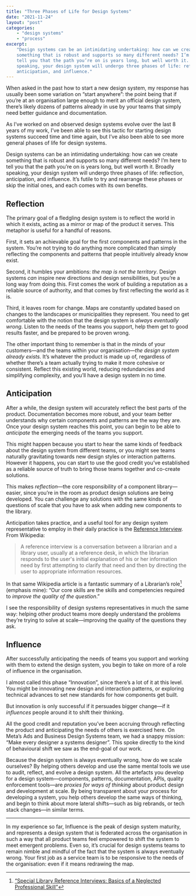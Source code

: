```yaml
---
title: "Three Phases of Life for Design Systems"
date: "2021-11-24"
layout: "post"
categories:
    - "design systems"
    - "process"
excerpt:
    "Design systems can be an intimidating undertaking: how can we create
    something that is robust and supports so many different needs? I’m here to
    tell you that the path you’re on is years long, but well worth it. Broadly
    speaking, your design system will undergo three phases of life: reflection,
    anticipation, and influence."
---
```


When asked in the past how to start a new design system, my response has usually
been some variation on “start anywhere”: the point being that if you’re at an
organisation large enough to merit an official design system, there’s likely
dozens of patterns already in use by your teams that simply need better guidance
and documentation.

As I’ve worked on and observed design systems evolve over the last 8 years of my
work, I’ve been able to see this tactic for starting design systems succeed time
and time again, but I’ve also been able to see more general phases of life for
design systems.

Design systems can be an intimidating undertaking: how can we create something
that is robust and supports so many different needs? I’m here to tell you that
the path you’re on is years long, but well worth it. Broadly speaking, your
design system will undergo three phases of life: reflection, anticipation, and
influence. It’s futile to try and rearrange these phases or skip the initial
ones, and each comes with its own benefits.

## Reflection

The primary goal of a fledgling design system is to reflect the world in which
it exists, acting as a mirror or map of the product it serves. This metaphor is
useful for a handful of reasons.

First, it sets an achievable goal for the first components and patterns in the
system. You’re not trying to do anything more complicated than simply reflecting
the components and patterns that people intuitively already know exist.

Second, it humbles your ambitions: _the map is not the territory_. Design
systems _can_ inspire new directions and design sensibilities, but you’re a long
way from doing this. First comes the work of building a reputation as a reliable
source of authority, and that comes by first reflecting the world as it is.

Third, it leaves room for change. Maps are constantly updated based on changes
to the landscapes or municipalities they represent. You need to get comfortable
with the notion that the design system is _always eventually wrong_. Listen to
the needs of the teams you support, help them get to good results faster, and be
prepared to be proven wrong.

The other important thing to remember is that in the minds of your customers—and
the teams within your organisation—_the design system already exists._ It’s
whatever the product is made up of, regardless of whether there’s a team
actually trying to make it more cohesive or consistent. Reflect this existing
world, reducing redundancies and simplifying complexity, and you’ll have a
design system in no time.

## Anticipation

After a while, the design system will accurately reflect the best parts of the
product. Documentation becomes more robust, and your team better understands why
certain components and patterns are the way they are. Once your design system
reaches this point, you can begin to be able to _anticipate_ the emerging needs
of the teams you support.

This might happen because you start to hear the same kinds of feedback about the
design system from different teams, or you might see teams naturally gravitating
towards new design styles or interaction patterns. However it happens, you can
start to use the good credit you’ve established as a reliable source of truth to
bring those teams together and co-create solutions.

This makes _reflection_—the core responsibility of a component library—easier,
since you’re in the room as product design solutions are being developed. You
can challenge any solutions with the same kinds of questions of scale that you
have to ask when adding new components to the library.

Anticipation takes practice, and a useful tool for any design system
representative to employ in their daily practice is the
[Reference Interview](https://en.wikipedia.org/wiki/Reference_interview). From
Wikipedia:

> A reference interview is a conversation between a librarian and a library
> user, usually at a reference desk, in which the librarian responds to the
> user's initial explanation of his or her information need by first attempting
> to clarify that need and then by directing the user to appropriate information
> resources.

In that same Wikipedia article is a fantastic summary of a Librarian’s role[^1]
(emphasis mine): “Our core skills are the skills and competencies required to
_improve the quality of the question_.”

I see the responsibility of design systems representatives in much the same way:
helping other product teams more deeply understand the problems they’re trying
to solve at scale—improving the quality of the questions they ask.

## Influence

After successfully anticipating the needs of teams you support and working with
them to extend the design system, you begin to take on more of a role of
influence in the organisation.

I almost called this phase “Innovation”, since there’s a lot of it at this
level. You might be innovating new design and interaction patterns, or exploring
technical advances to set new standards for how components get built.

But innovation is only successful if it persuades bigger change—if it
_influences_ people around it to shift their thinking.

All the good credit and reputation you’ve been accruing through reflecting the
product and anticipating the needs of others is exercised here. On Meta’s Ads
and Business Design Systems team, we had a snappy mission: “Make every designer
a systems designer”. This spoke directly to the kind of behavioural shift we saw
as the end-goal of our work.

Because the design system is always eventually wrong, how do we scale ourselves?
By helping others develop and use the same mental tools we use to audit,
reflect, and evolve a design system. All the artefacts you develop for a design
system—components, patterns, documentation, APIs, quality enforcement tools—are
_proxies for ways of thinking_ about product design and development at scale. By
being transparent about your process for developing a system, you help others
develop the same ways of thinking, and begin to think about more lateral
shifts—such as big rebrands, or tech stack changes—in similar terms.

---

In my experience so far, Influence is the peak of design system maturity, and
represents a design system that is federated across the organisation in such a
way that all product teams feel empowered to shift the system to meet emergent
problems. Even so, it’s crucial for design systems teams to remain nimble and
mindful of the fact that the system is always eventually wrong. Your first job
as a service team is to be responsive to the needs of the organisation: even if
it means redrawing the map.

[^1]:
    [“Special Library Reference Interviews: Basics of a Neglected Professional Skill”](https://lucidea.com/blog/special-library-reference-interviews-basics-of-a-neglected-professional-skill/)
